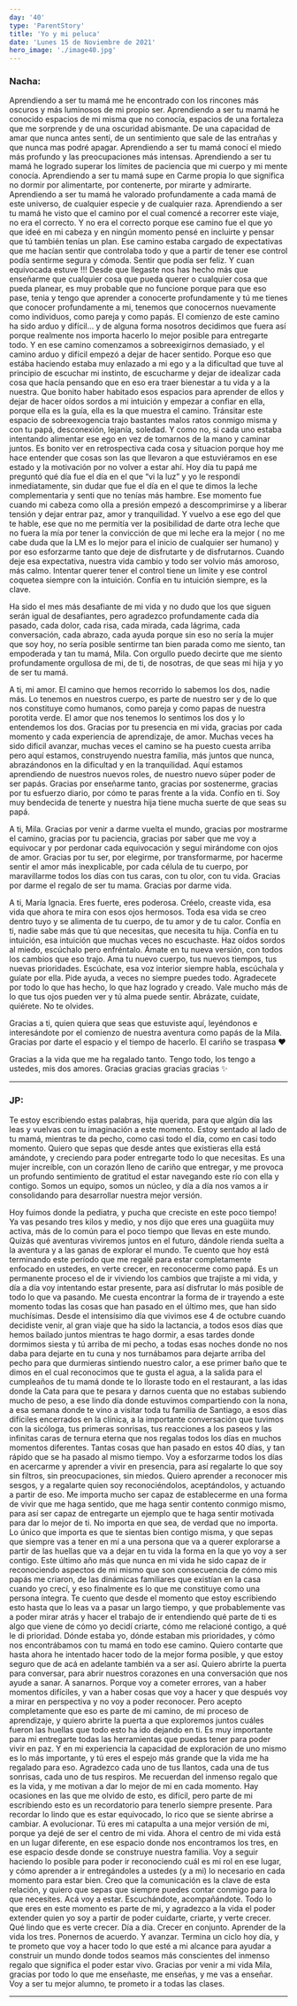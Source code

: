 ```yaml
---
day: '40'
type: 'ParentStory'
title: 'Yo y mi peluca'
date: 'Lunes 15 de Noviembre de 2021'
hero_image: './image40.jpg'
---
```


### Nacha:

Aprendiendo a ser tu mamá me he encontrado con los rincones más oscuros y más luminosos de mi propio ser. Aprendiendo a ser tu mamá he conocido espacios de mi misma que no conocía, espacios de una fortaleza que me sorprende y de una oscuridad abismante. De una capacidad de amar que nunca antes sentí, de un sentimiento que sale de las entrañas y que nunca mas podré apagar. Aprendiendo a ser tu mamá conocí el miedo más profundo y las preocupaciones más intensas.
Aprendiendo a ser tu mamá he logrado superar los límites de paciencia que mi cuerpo y mi mente conocía. Aprendiendo a ser tu mamá supe en Carme propia lo que significa no dormir por alimentarte, por contenerte, por mirarte y admirarte. Aprendiendo a ser tu mamá he valorado profundamente a cada mamá de este universo, de cualquier especie y de cualquier raza. Aprendiendo a ser tu mamá he visto que el camino por el cual comencé a recorrer este viaje, no era el correcto.
Y no era el correcto porque ese camino fue el que yo que ideé en mi cabeza y en ningún momento pensé en incluirte y pensar que tú también tenías un plan. Ese camino estaba cargado de expectativas que me hacían sentir que controlaba todo y que a partir de tener ese control podía sentirme segura y cómoda. Sentir que podía ser feliz. Y cuan equivocada estuve !!!
Desde que llegaste nos has hecho más que enseñarme que cualquier cosa que pueda querer o cualquier cosa que pueda planear, es muy probable que no funcione porque para que eso pase, tenia y tengo que aprender a conocerte profundamente y tú me tienes que conocer profundamente a mi, tenemos que conocernos nuevamente como individuos, como pareja y como papás.
El comienzo de este camino ha sido arduo y difícil… y de alguna forma nosotros decidimos que fuera así porque realmente nos importa hacerlo lo mejor posible para entregarte todo.
Y en ese camino comenzamos a sobreexigirnos demasiado, y el camino arduo y difícil empezó a dejar de hacer sentido. Porque eso que estába haciendo estaba muy enlazado a mi ego y a la dificultad que tuve al principio de escuchar mi instinto, de escucharme y dejar de idealizar cada cosa que hacía pensando que en eso era traer bienestar a tu vida y a la nuestra.
Que bonito haber habitado esos espacios para aprender de ellos y dejar de hacer oídos sordos a mi intuición y empezar a confiar en ella, porque ella es la guía, ella es la que muestra el camino.
Tránsitar este espacio de sobreexogencia trajo bastantes malos ratos conmigo misma y con tu papá, desconexión, lejanía, soledad. Y como no, si cada uno estaba intentando alimentar ese ego en vez de tomarnos de la mano y caminar juntos. Es bonito ver en retrospectiva cada cosa y situacion porque hoy me hace entender que cosas son las que llevaron a que estuviéramos en ese estado y la motivación por no volver a estar ahí.
Hoy día tu papá me preguntó qué día fue el día en el que “vi la luz” y yo le respondí inmediatamente, sin dudar que fue el día en el que te dimos la leche complementaria y senti que no tenías más hambre. Ese momento fue cuando mi cabeza como olla a presión empezó a descomprimirse y a liberar tensión y dejar entrar paz, amor y tranquilidad.
Y vuelvo a ese ego del que te hable, ese que no me permitía ver la posibilidad de darte otra leche que no fuera la mía por tener la convicción de que mi leche era la mejor ( no me cabe duda que la LM es lo mejor para el inicio de cualquier ser humano) y por eso esforzarme tanto que deje de disfrutarte y de disfrutarnos. Cuando deje esa expectativa, nuestra vida cambio y todo ser volvio más amoroso, más calmo.
Intentar querer tener el control tiene un limite y ese control coquetea siempre con la intuición. Confía en tu intuición siempre, es la clave.

Ha sido el mes más desafiante de mi vida y no dudo que los que siguen serán igual de desafiantes, pero agradezco profundamente cada día pasado, cada dolor, cada risa, cada mirada, cada lágrima, cada conversación, cada abrazo, cada ayuda porque sin eso no sería la mujer que soy hoy, no sería posible sentirme tan bien parada como me siento, tan empoderada y tan tu mamá, Mila. Con orgullo puedo decirte que me siento profundamente orgullosa de mi, de ti, de nosotras, de que seas mi hija y yo de ser tu mamá.

A ti, mi amor. El camino que hemos recorrido lo sabemos los dos, nadie más. Lo tenemos en nuestros cuerpo, es parte de nuestro ser y de lo que nos constituye como humanos, como pareja y como papas de nuestra porotita verde. El amor que nos tenemos lo sentimos los dos y lo entendemos los dos.
Gracias por tu presencia en mi vida, gracias por cada momento y cada experiencia de aprendizaje, de amor. Muchas veces ha sido dificil avanzar, muchas veces el camino se ha puesto cuesta arriba pero aquí estamos, construyendo nuestra familia, más juntos que nunca, abrazándonos en la dificultad y en la tranquilidad. Aquí estamos aprendiendo de nuestros nuevos roles, de nuestro nuevo súper poder de ser papás.
Gracias por enseñarme tanto, gracias por sostenerme, gracias por tu esfuerzo diario, por cómo te paras frente a la vida.
Confío en ti.
Soy muy bendecida de tenerte y nuestra hija tiene mucha suerte de que seas su papá.

A ti, Mila. Gracias por venir a darme vuelta el mundo, gracias por mostrarme el camino, gracias por tu paciencia, gracias por saber que me voy a equivocar y por perdonar cada equivocación y seguí mirándome con ojos de amor. Gracias por tu ser, por elegirme, por transformarme, por hacerme sentir el amor más inexplicable, por cada célula de tu cuerpo, por maravillarme todos los días con tus caras, con tu olor, con tu vida.
Gracias por darme el regalo de ser tu mama.
Gracias por darme vida.

A ti, María Ignacia. Eres fuerte, eres poderosa. Créelo, creaste vida, esa vida que ahora te mira con esos ojos hermosos. Toda esa vida se creo dentro tuyo y se alimenta de tu cuerpo, de tu amor y de tu calor. Confía en ti, nadie sabe más que tú que necesitas, que necesita tu hija. Confía en tu intuición, esa intuición que muchas veces no escuchaste.
Haz oídos sordos al miedo, escúchalo pero enfréntalo.
Ámate en tu nueva versión, con todos los cambios que eso trajo. Ama tu nuevo cuerpo, tus nuevos tiempos, tus nuevas prioridades.
Escúchate, esa voz interior siempre habla, escúchala y guíate por ella.
Pide ayuda, a veces no siempre puedes todo.
Agradecete por todo lo que has hecho, lo que haz logrado y creado. Vale mucho más de lo que tus ojos pueden ver y tú alma puede sentir.
Abrázate, cuidate, quiérete.
No te olvides.

Gracias a ti, quien quiera que seas que estuviste aquí, leyéndonos e interesándote por el comienzo de nuestra aventura como papás de la Mila. Gracias por darte el espacio y el tiempo de hacerlo. El cariño se traspasa ❤️

Gracias a la vida que me ha regalado tanto.
Tengo todo, los tengo a ustedes, mis dos amores.
Gracias gracias gracias gracias ✨

---

### JP:

Te estoy escribiendo estas palabras, hija querida, para que algún día las leas y vuelvas con tu imaginación a este momento. Estoy sentado al lado de tu mamá, mientras te da pecho, como casi todo el día, como en casi todo momento. Quiero que sepas que desde antes que existieras ella está amándote, y creciendo para poder entregarte todo lo que necesitas. Es una mujer increíble, con un corazón lleno de cariño que entregar, y me provoca un profundo sentimiento de gratitud el estar navegando este río con ella y contigo. Somos un equipo, somos un núcleo, y día a día nos vamos a ir consolidando para desarrollar nuestra mejor versión.

Hoy fuimos donde la pediatra, y pucha que creciste en este poco tiempo! Ya vas pesando tres kilos y medio, y nos dijo que eres una guagüita muy activa, más de lo común para el poco tiempo que llevas en este mundo. Quizás qué aventuras viviremos juntos en el futuro, dándole rienda suelta a la aventura y a las ganas de explorar el mundo. Te cuento que hoy está terminando este período que me regalé para estar completamente enfocado en ustedes, en verte crecer, en reconocerme como papá. Es un permanente proceso el de ir viviendo los cambios que trajiste a mi vida, y día a día voy intentando estar presente, para así disfrutar lo más posible de todo lo que va pasando. Me cuesta encontrar la forma de ir trayendo a este momento todas las cosas que han pasado en el último mes, que han sido muchísimas. Desde el intensísimo día que vivimos ese 4 de octubre cuando decidiste venir, al gran viaje que ha sido la lactancia, a todos esos días que hemos bailado juntos mientras te hago dormir, a esas tardes donde dormimos siesta y tú arriba de mi pecho, a todas esas noches donde no nos daba para dejarte en tu cuna y nos turnábamos para dejarte arriba del pecho para que durmieras sintiendo nuestro calor, a ese primer baño que te dimos en el cual reconocimos que te gusta el agua, a la salida para el cumpleaños de tu mamá donde te lo lloraste todo en el restaurant, a las idas donde la Cata para que te pesara y darnos cuenta que no estabas subiendo mucho de peso, a ese lindo día donde estuvimos compartiendo con la nona, a esa semana donde te vino a visitar toda tu familia de Santiago, a esos días difíciles encerrados en la clínica, a la importante conversación que tuvimos con la sicóloga, tus primeras sonrisas, tus reacciones a los paseos y las infinitas caras de ternura eterna que nos regalas todos los días en muchos momentos diferentes. Tantas cosas que han pasado en estos 40 días, y tan rápido que se ha pasado al mismo tiempo. Voy a esforzarme todos los días en acercarme y aprender a vivir en presencia, para así regalarte lo que soy sin filtros, sin preocupaciones, sin miedos. Quiero aprender a reconocer mis sesgos, y a regalarte quien soy reconociéndolos, aceptándolos, y actuando a partir de eso. Me importa mucho ser capaz de establecerme en una forma de vivir que me haga sentido, que me haga sentir contento conmigo mismo, para así ser capaz de entregarte un ejemplo que te haga sentir motivada para dar lo mejor de ti. No importa en que sea, de verdad que no importa. Lo único que importa es que te sientas bien contigo misma, y que sepas que siempre vas a tener en mí a una persona que va a querer explorarse a partir de las huellas que va a dejar en tu vida la forma en la que yo voy a ser contigo. Este último año más que nunca en mi vida he sido capaz de ir reconociendo aspectos de mi mismo que son consecuencia de cómo mis papás me criaron, de las dinámicas familiares que existían en la casa cuando yo crecí, y eso finalmente es lo que me constituye como una persona íntegra. Te cuento que desde el momento que estoy escribiendo esto hasta que lo leas va a pasar un largo tiempo, y que probablemente vas a poder mirar atrás y hacer el trabajo de ir entendiendo qué parte de ti es algo que viene de cómo yo decidí criarte, cómo me relacioné contigo, a qué le di prioridad. Dónde estaba yo, dónde estaban mis prioridades, y cómo nos encontrábamos con tu mamá en todo ese camino. Quiero contarte que hasta ahora he intentado hacer todo de la mejor forma posible, y que estoy seguro que de acá en adelante también va a ser así. Quiero abrirte la puerta para conversar, para abrir nuestros corazones en una conversación que nos ayude a sanar. A sanarnos. Porque voy a cometer errores, van a haber momentos difíciles, y van a haber cosas que voy a hacer y que después voy a mirar en perspectiva y no voy a poder reconocer. Pero acepto completamente que eso es parte de mi camino, de mi proceso de aprendizaje, y quiero abrirte la puerta a que exploremos juntos cuáles fueron las huellas que todo esto ha ido dejando en ti. Es muy importante para mi entregarte todas las herramientas que puedas tener para poder vivir en paz. Y en mi experiencia la capacidad de exploración de uno mismo es lo más importante, y tú eres el espejo más grande que la vida me ha regalado para eso. Agradezco cada uno de tus llantos, cada una de tus sonrisas, cada uno de tus respiros. Me recuerdan del inmenso regalo que es la vida, y me motivan a dar lo mejor de mi en cada momento. Hay ocasiones en las que me olvido de esto, es difícil, pero parte de mi escribiendo esto es un recordatorio para tenerlo siempre presente. Para recordar lo lindo que es estar equivocado, lo rico que se siente abrirse a cambiar. A evolucionar. Tú eres mi catapulta a una mejor versión de mi, porque ya dejé de ser el centro de mi vida. Ahora el centro de mi vida está en un lugar diferente, en ese espacio donde nos encontramos los tres, en ese espacio desde donde se construye nuestra familia. Voy a seguir haciendo lo posible para poder ir reconociendo cuál es mi rol en ese lugar, y cómo aprender a ir entregándoles a ustedes (y a mi) lo necesario en cada momento para estar bien. Creo que la comunicación es la clave de esta relación, y quiero que sepas que siempre puedes contar conmigo para lo que necesites. Acá voy a estar. Escuchándote, acompañándote. Todo lo que eres en este momento es parte de mi, y agradezco a la vida el poder extender quien yo soy a partir de poder cuidarte, criarte, y verte crecer. Qué lindo que es verte crecer. Día a día. Crecer en conjunto. Aprender de la vida los tres. Ponernos de acuerdo. Y avanzar. Termina un ciclo hoy día, y te prometo que voy a hacer todo lo que esté a mi alcance para ayudar a construir un mundo donde todos seamos más conscientes del inmenso regalo que significa el poder estar vivo. Gracias por venir a mi vida Mila, gracias por todo lo que me enseñaste, me enseñas, y me vas a enseñar. Voy a ser tu mejor alumno, te prometo ir a todas las clases.

---
